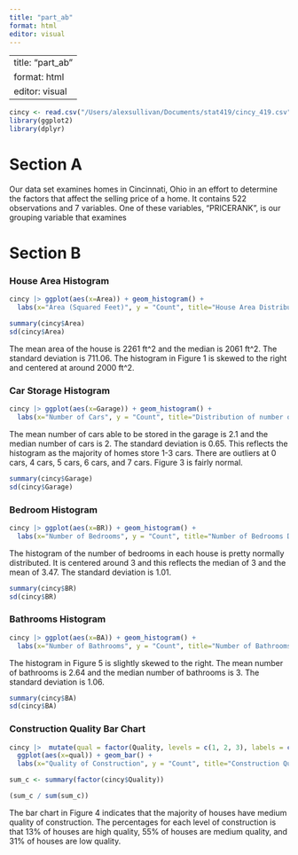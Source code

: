 ```yaml
---
title: "part_ab"
format: html
editor: visual
---
```


---
title: "part_ab"
format: html
editor: visual
---

```r
cincy <- read.csv("/Users/alexsullivan/Documents/stat419/cincy_419.csv")
library(ggplot2)
library(dplyr)
```

# Section A

Our data set examines homes in Cincinnati, Ohio in an effort to determine the factors that affect the selling price of a home. It contains 522 observations and 7 variables. One of these variables, “PRICERANK”, is our grouping variable that examines

# Section B

### House Area Histogram

```r
cincy |> ggplot(aes(x=Area)) + geom_histogram() + 
  labs(x="Area (Squared Feet)", y = "Count", title="House Area Distribution")
```

```r
summary(cincy$Area)
sd(cincy$Area)
```

The mean area of the house is 2261 ft\^2 and the median is 2061 ft\^2. The standard deviation is 711.06. The histogram in Figure 1 is skewed to the right and centered at around 2000 ft\^2.

### Car Storage Histogram

```r
cincy |> ggplot(aes(x=Garage)) + geom_histogram() + 
  labs(x="Number of Cars", y = "Count", title="Distribution of number of cars able to be in Garage")
```

The mean number of cars able to be stored in the garage is 2.1 and the median number of cars is 2. The standard deviation is 0.65. This reflects the histogram as the majority of homes store 1-3 cars. There are outliers at 0 cars, 4 cars, 5 cars, 6 cars, and 7 cars. Figure 3 is fairly normal.

```r
summary(cincy$Garage)
sd(cincy$Garage)
```

### Bedroom Histogram

```r
cincy |> ggplot(aes(x=BR)) + geom_histogram() + 
  labs(x="Number of Bedrooms", y = "Count", title="Number of Bedrooms Distribution")
```

The histogram of the number of bedrooms in each house is pretty normally distributed. It is centered around 3 and this reflects the median of 3 and the mean of 3.47. The standard deviation is 1.01. 


```r
summary(cincy$BR)
sd(cincy$BR)
```


### Bathrooms Histogram

```r
cincy |> ggplot(aes(x=BA)) + geom_histogram() + 
  labs(x="Number of Bathrooms", y = "Count", title="Number of Bathrooms Distribution")
```

The histogram in Figure 5 is slightly skewed to the right. The mean number of bathrooms is 2.64 and the median number of bathrooms is 3. The standard deviation is 1.06. 


```r
summary(cincy$BA)
sd(cincy$BA)
```


### Construction Quality Bar Chart

```r
cincy |>  mutate(qual = factor(Quality, levels = c(1, 2, 3), labels = c("High", "Medium", "Low"))) |>
  ggplot(aes(x=qual)) + geom_bar() + 
  labs(x="Quality of Construction", y = "Count", title="Construction Quality Distribution")
```

```r
sum_c <- summary(factor(cincy$Quality))

(sum_c / sum(sum_c))
```



The bar chart in Figure 4 indicates that the majority of houses have medium quality of construction. The percentages for each level of construction is that 13% of houses are high quality, 55% of houses are medium quality, and 31% of houses are low quality. 



